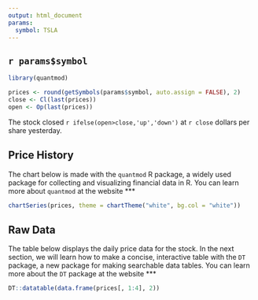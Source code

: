 ```yaml
---
output: html_document
params:
  symbol: TSLA
---
```


## `r params$symbol`

```r

library(quantmod)

prices <- round(getSymbols(params$symbol, auto.assign = FALSE), 2)
close <- Cl(last(prices))
open <- Op(last(prices))
```

The stock closed `r ifelse(open>close,'up','down')` at `r close` dollars per share yesterday.

## Price History

The chart below is made with the `quantmod` R package, a widely used package for collecting and visualizing financial data in R. You can learn more about `quantmod` at the website 
***
  
```r
chartSeries(prices, theme = chartTheme("white", bg.col = "white"))
```

## Raw Data

The table below displays the daily price data for the stock. In the next section, we will learn how to make a concise, interactive table with the `DT` package, a new package for making searchable data tables. You can learn more about the `DT` package at the website 
***
  
```r
DT::datatable(data.frame(prices[, 1:4], 2))
```

